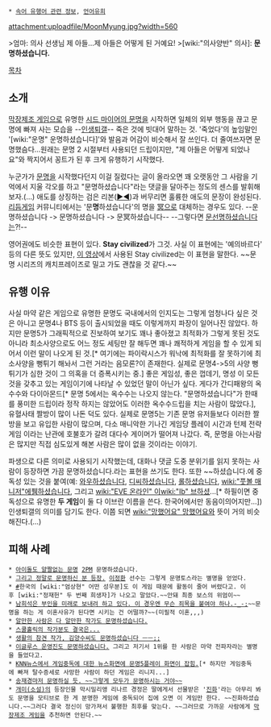  * [[속어 유행어 관련 정보]], [[언어유희]]

attachment:uploadfile/MoonMyung.jpg?width=560

>엄마: 의사 선생님 제 아들...제 아들은 어떻게 된 거예요!
>[wiki:"의사양반" 의사]: '''문명하셨습니다.'''

[[목차]]

== 소개 ==
[[막장제조 게임]]으로 유명한 [[시드 마이어의 문명]]을 시작하면 일체의 외부 행동을 끊고 문명에 빠져 사는 모습을 --[[인생]][[퇴갤]]-- 죽은 것에 빗대어 말하는 것. '죽었다'의 높임말인 '[wiki:"운명" 운명하셨습니다]'와 발음과 어감이 비슷해서 잘 쓰인다. 더 줄여쓰자면 문명했슴다...원래는 문명 2 시절부터 사용되던 드립이지만, "제 아들은 어떻게 되었나요"와 짝지어서 꽁트가 된 후 크게 유행하기 시작했다.

누군가가 [[문명]]을 시작했다던지 이걸 질렀다는 글이 올라오면 꽤 오랫동안 그 사람을 기억에서 지울 각오를 하고 "문명하셨습니다"라는 댓글을 달아주는 정도의 센스를 발휘해 보자.(...) 애도를 상징하는 검은 리본([[▶◀]])과 버무리면 훌륭한 애도의 문장이 완성된다. [[리듬게임]] 커뮤니티에서는 '문'''명'''하셨습니다'의 명을 [[冥]]으로 대체하는 경우도 있다. --운명하셨습니다 -> 문명하셨습니다 -> 문冥하셨습니다-- --그렇다면 [[문선명]]하셨습니다는?!--

영어권에도 비슷한 표현이 있다. '''Stay civilized'''가 그것. 사실 이 표현에는 '예의바르다' 등의 다른 뜻도 있지만, [http://www.youtube.com/watch?v=CH23g7unJVU 이 영상]에서 사용된 Stay civilized는 이 표현을 말한다. ~~문명 시리즈의 캐치프레이즈로 밀고 가도 괜찮을 것 같다.~~

== 유행 이유 ==
사실 마약 같은 게임으로 유명한 문명도 국내에서의 인지도는 그렇게 엄청나다 싶은 것은 아니고 문명4나 BTS 등이 출시되었을 때도 이렇게까지 파장이 일어나진 않았다. 하지만 문명5가 그래픽적으로 진보하여 보기도 꽤나 좋아졌고 최적화가 그렇게 못된 것도 아니라 최소사양으로도 어느 정도 세팅만 잘 해두면 꽤나 쾌적하게 게임을 할 수 있게 되어서 이런 말이 나오게 된 것.[* 여기에는 파이락시스가 워낙에 최적화를 잘 못하기에 최소사양을 뻥튀기 해놔서 그런 거라는 음모론?이 존재한다. 실제로 문명4->5의 사양 뻥튀기가 심한 것이 그 의혹을 더 증폭시키는 중.] 좋은 게임성, 좋은 껍데기, 명성 이 모든 것을 갖추고 있는 게임이기에 나타날 수 있었던 말이 아닌가 싶다. 게다가 간디패왕의 옥수수와 다이아몬드[* 문명 5에서는 옥수수는 나오지 않는다. "문명하셨습니다"가 한때를 풍미한 드립이라 정작 하지는 않았어도 이러한 옥수수드립을 치는 사람이 많았다.], 유혈사태 짤방이 많이 나돈 덕도 있다. 실제로 문명5는 기존 문명 유저들보다 이러한 짤방을 보고 유입한 사람이 많으며, 다소 매니악한 기나긴 게임당 플레이 시간과 턴제 전략 게임 이라는 난관에 호불호가 갈려 대다수 게이머가 떨어져 나갔다. 즉, 문명을 아는사람은 많지만 직접 심도있게 해본 사람은 많이 없을 것이라는 이야기. 

파생으로 다른 의미로 사용되기 시작했는데, 대화나 댓글 도중 분위기를 읽지 못하는 사람이 등장하면 가끔 문명하셨습니다.라는 표현을 쓰기도 한다. 또한 ~~하셨습니다.에 중독성 있는 것을 붙여(예: [[와우]]하셨습니다, [[디씨]]하셨습니다, [[롤]]하셨습니다, [[wiki:"풋볼 매니저"에퓀]]하셨습니다, 그리고 [[wiki:"EVE 온라인" 이]][[wiki:"Ib" 브]]하셨...[* 하필이면 중독성으로 유명한 '''두 게임'''이 둘 다 이브란 이름을 쓴다. 한국어에서만 동음이의어지만...]) 인생퇴갤의 의미를 담기도 한다. 이쯤 되면 [[wiki:"망했어요" 망했어요]]와 뜻이 거의 비슷해진다.(...)

== 피해 사례 ==
 * [http://www.pgr21.com/zboard4/data/humor/591751_1.jpg 아이돌도 얄짤없는 문명] [[2PM]] 문명하셨습니다.
 * [http://www.pgr21.com/zboard4/zboard.php?id=humor&page=1&sn1=&divpage=14&sn=off&ss=on&sc=on&select_arrange=headnum&desc=asc&no=89524 그리고 정말로 문명하신 분 등장.] [[이정환]] 선수는 그렇게 문명토스라는 별명을 얻었다.
 * [http://gall.dcinside.com/radio_actor/37673 #]한국의 [wiki:"엄상현" 어떤 성우분]도 이 게임 때문에 활동이 줄어 버렸다고. 이후 [wiki:"정재헌" 두 번째 희생자]가 나오고 말았다.~~안돼 최종 보스의 위엄이~~
 * [http://rigvedawiki.net/r1/wiki.php/%EB%AC%B8%EB%AA%85%ED%95%98%EC%85%A8%EC%8A%B5%EB%8B%88%EB%8B%A4?action=download&value=33.png 남희석은 부인을 미래로 보내려 하고 있다. 이 경우엔 무슨 죄목을 붙여야 하나.-_-;]~~문명을 하는 게 이혼사유가 된다면 시키는 건 어떨까?~~(미필적 이혼,,,)
 * [http://www.fancug.com/bbs/view.php?id=writerserial&no=1093 알만한 사람은 다 알만한 작가도 문명하셨습니다.]
 * [http://comic.naver.com/webtoon/detail.nhn?titleId=52946&no=212&weekday=sat 스쿨홀릭의 작가분도 결국은...]
 * [http://comic.naver.com/webtoon/detail.nhn?titleId=25613&no=285&weekday=mon 생활의 참견 작가, 김양수씨도 문명하셨습니다 ㅡㅡ;;]
 * [http://ebc.egloos.com/7086 이글루스 운영진도 문명하셨습니다.] 그리고 저기서 1위를 한 사람은 마약 전파자라는 별명을 들었다고.
 * [http://news.knn.co.kr/news/todaynews_read.asp?ctime=20101101172957&stime=20101101174558&etime=20101101171531&userid=cha&newsgubun=society KNN뉴스에서 게임중독에 대한 뉴스화면에 문명5플레이 화면이 잡힘.][* 하지만 게임중독에 빠져 탈수증세로 사망한 사람이 하던 게임은 리니지...]
 * [http://www.zdnet.co.kr/news/news_view.asp?artice_id=20110525091401&type=xml 송재경마저 문명하실 듯. ~~그렇게 모두가 문명하시는 거야~~]
 * [[개미(소설)]]의 등장인물 막시밀리앵 리나르 경정은 딸에게서 선물받은 '[[진화]]'라는 아무리 봐도 문명을 모티브로 한 게 분명한 게임에 중독되어 집에 오면 이 게임만 한다. ~~진화하셨습니다.~~그러다 결국 정신이 망가져서 불행한 최후를 맞는다. ~~그러므로 가까운 사람에게 [[막장제조 게임]]을 추천하면 안된다.~~
